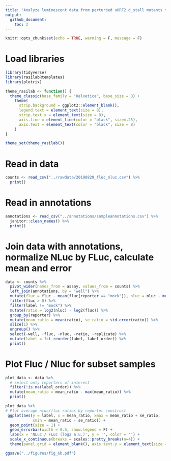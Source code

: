 ```yaml
---
title: "Analyze luminescent data from perturbed uORF2 d_stall mutants to create figure 6B"
output: 
  github_document:
    toc: 2
---
```


```r
knitr::opts_chunk$set(echo = TRUE, warning = F, message = F)
```

# Load libraries

```r
library(tidyverse)
library(rasilabRtemplates)
library(plotrix)

theme_rasilab <- function() {
  theme_classic(base_family = "Helvetica", base_size = 8) +
    theme(
      strip.background = ggplot2::element_blank(),
      legend.text = element_text(size = 8),
      strip.text.x = element_text(size = 8),
      axis.line = element_line(color = "black", size=.25),
      axis.text = element_text(color = "black", size = 8)
    )
}

theme_set(theme_rasilab())
```

# Read in data

```r
counts <- read_csv("../rawdata/20190829_fluc_nluc.csv") %>%
  print()
```

# Read in annotations

```r
annotations <- read_csv("../annotations/sampleannotations.csv") %>%
  janitor::clean_names() %>% 
  print()
```

# Join data with annotations, normalize NLuc by FLuc, calculate mean and error

```r
data <- counts %>% 
  pivot_wider(names_from = assay, values_from = counts) %>%
  left_join(annotations, by = "well") %>%
  mutate(fluc = fluc - mean(fluc[reporter == "mock"]), nluc = nluc - mean(nluc[reporter == "mock"])) %>%
  filter(fluc > 0) %>% 
  filter(label != "mock") %>%
  mutate(ratio = log2(nluc) - log2(fluc)) %>% 
  group_by(reporter) %>% 
  mutate(mean_ratio = mean(ratio), se_ratio = std.error(ratio)) %>% 
  slice(1) %>%
  ungroup() %>% 
  select(-well, -fluc, -nluc, -ratio, -replicate) %>%
  mutate(label = fct_reorder(label, label_order)) %>%
  print()
```

# Plot Fluc / Nluc for subset samples 

```r
plot_data <- data %>%
  # select only reporters of interest
  filter(!is.na(label_order)) %>% 
  mutate(mean_ratio = mean_ratio - max(mean_ratio)) %>%
  print()

plot_data %>%
# Plot average nluc/fluc ratios by reporter construct
 ggplot(aes(y = label, x = mean_ratio, xmax = mean_ratio + se_ratio,
            xmin = mean_ratio - se_ratio)) +
  geom_point(size = 1) +
  geom_errorbar(width = 0.5, show.legend = F) +
  labs(x = 'NLuc / FLuc (log2 a.u.)', y = '', color = '') +
  scale_x_continuous(breaks = scales::pretty_breaks(n=4)) +
  theme(panel.grid = element_blank(), axis.text.y = element_text(size = 7), axis.text.x = element_text(size = 7))

ggsave("../figures/fig_6b.pdf")
```